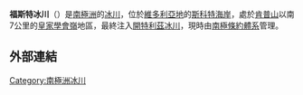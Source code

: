 {{coord|78|24|S|162|50|E|source:GNIS|display=title}}

'''福斯特冰川'''（{{lang-en|Foster Glacier}}）是[[南極洲|南極洲]]的[[冰川|冰川]]，位於[[維多利亞地|維多利亞地]]的[[斯科特海岸|斯科特海岸]]，處於[[肯普山|肯普山]]以南7公里的[[皇家學會嶺|皇家學會嶺]]地區，最終注入[[開特利茲冰川|開特利茲冰川]]，現時由[[南極條約體系|南極條約體系]]管理。

==外部連結==
{{cite gnis | type = antarid | id = 5184| name = Foster Glacier | accessdate = 2012-04-02}}

{{DEFAULTSORT:Foster Glacier}}
[[Category:南極洲冰川|Category:南極洲冰川]]


{{ScottCoast-geo-stub}}